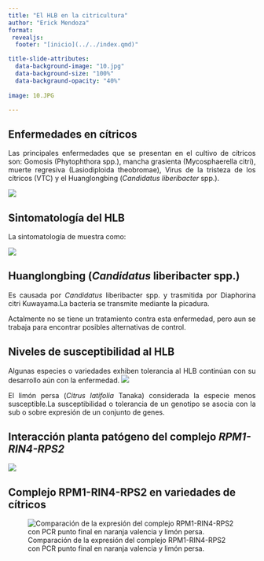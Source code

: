 ```yaml
---
title: "El HLB en la citricultura"
author: "Erick Mendoza"
format: 
 revealjs:
  footer: "[inicio](../../index.qmd)"

title-slide-attributes: 
  data-background-image: "10.jpg"
  data-background-size: "100%"
  data-backgraund-opacity: "40%"
  
image: 10.JPG 

---
```


## Enfermedades en cítricos

::: {style="text-align:justify"}
Las principales enfermedades que se presentan en el cultivo de cítricos son: Gomosis (Phytophthora spp.), mancha grasienta (Mycosphaerella citri), muerte regresiva (Lasiodiploida theobromae), Virus de la tristeza de los cítricos (VTC) y el Huanglongbing (*Candidatus liberibacter* spp.).
:::

![](4.1.jpg)


## Sintomatología del HLB
::: {style="text-align:justify"}
La sintomatología de muestra como: 

![](6.jpg)
::: 
## Huanglongbing (*Candidatus* liberibacter spp.) 
::: {style="text-align:justify"}
Es causada por  *Candidatus* liberibacter spp. y trasmitida por  Diaphorina citri Kuwayama.La bacteria se transmite mediante la picadura. 

Actalmente no se tiene un tratamiento contra esta enfermedad, pero aun se trabaja para encontrar posibles alternativas de control. 
::: 

## Niveles de susceptibilidad al HLB
::: {style="text-align:justify"}
Algunas especies o variedades exhiben tolerancia al HLB continúan con su desarrollo aún con la enfermedad.
![](5.jpg)

El limón persa (*Citrus latifolia* Tanaka) considerada la especie menos susceptible.La susceptibilidad o tolerancia de un genotipo se asocia con la sub o sobre expresión de un conjunto de genes. 
:::

## Interacción planta patógeno del complejo *RPM1-RIN4-RPS2*  
![](8.jpg)

## Complejo RPM1-RIN4-RPS2 en variedades de cítricos 
![Comparación de la expresión del complejo RPM1-RIN4-RPS2 con PCR punto final en naranja valencia y limón persa.](9.jpg)



